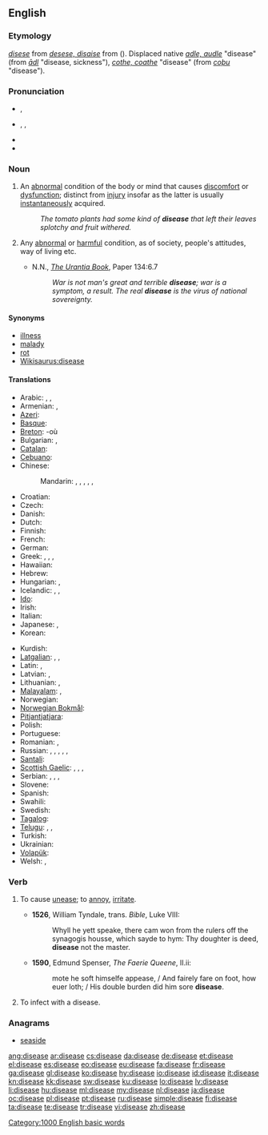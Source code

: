 ==English==

===Etymology===
{{etyl|enm}} ''[[disese#Middle English|disese]]'' from {{etyl|xno}} ''[[desese#Anglo-Norman|desese, disaise]]'' from {{etyl|fro}} {{term|desaise|lang=fro}} ({{prefix|dis|ease}}). Displaced native {{enm}} ''[[adle#Middle English|adle, audle]]'' "disease" (from {{ang}} ''[[adl#Old English|ādl]]'' "disease, sickness"), {{enm}} ''[[cothe#Middle English|cothe, coathe]]'' "disease" (from {{ang}} ''[[coþu#Old English|coþu]]'' "disease").

===Pronunciation===
* {{a|UK}} {{IPA|/dɪˈziːz/}}, {{SAMPA|/dI"zi:z/}}
* {{a|US}} {{enPR|dĭ-zēzʹ}}, {{IPA|/dɪˈziz/}}, {{SAMPA|/dI"ziz/}}
* {{audio|en-us-disease.ogg|Audio (US)}}
* {{rhymes|iːz}}

===Noun===
{{wikipedia}}
{{en-noun}}

# {{pathology}} An [[abnormal]] condition of the body or mind that causes [[discomfort]] or [[dysfunction]]; distinct from [[injury]] insofar as the latter is usually [[instantaneous]]ly acquired.
#: ''The tomato plants had some kind of '''disease''' that left their leaves splotchy and fruit withered.''
# {{by extension}} Any [[abnormal]] or [[harmful]] condition, as of society, people's attitudes, way of living etc.
#* N.N., ''[[:s:The Urantia Book/Paper 134#Paragraph_134:6.7|The Urantia Book]]'', Paper 134:6.7
#*: ''War is not man's great and terrible '''disease'''; war is a symptom, a result. The real '''disease''' is the virus of national sovereignty.''

====Synonyms====
* [[illness]]
* [[malady]]
* [[rot]]
* [[Wikisaurus:disease]]

====Translations====
{{trans-top|an abnormal condition of the body causing discomfort or dysfunction}}
* Arabic: {{t|ar|مرض|tr=maraD}},  {{t|ar|داء|m|tr=daa'}},  {{t|ar|سقم|m|tr=suqm}}
* Armenian: {{t-|hy|հիվանդություն|tr=hivandut’yun}}, {{t-|hy|ախտ|tr=axt}}
* [[Azeri]]: {{t-|az|xəstəlik|xs=Azeri}}
* [[Basque]]: {{t-|eu|eritasun|xs=Basque}}
* [[Breton]]: {{t|br|kleñved|m|xs=Breton}} -où {{p}}
* Bulgarian: {{t+|bg|болест|f|tr=bolest}},  {{t|bg|заболяване|n|tr=zaboljavane}}
* [[Catalan]]: {{t|ca|malaltia|f}}
* [[Cebuano]]: {{tø|ceb|sakit|xs=Cebuano}}
* Chinese:
*: Mandarin: {{t-|cmn|疾病|tr=jíbìng|sc=Hani}}, {{qualifier|as an affix}} {{t-|cmn|病|tr=bìng|sc=Hani}},  {{t|cmn|病癥|sc=Hani}}, {{t-|cmn|病症|tr=bìngzhèng|sc=Hani}}, {{qualifier|as an affix}} {{t-|cmn|癥|sc=Hani}}, {{t-|cmn|症|tr=zhèng|sc=Hani}}
* Croatian: {{t+|hr|bolest|f|alt=bȍlēst}}
* Czech: {{t+|cs|nemoc|f}}
* Danish: {{t|da|sygdom|c}}
* Dutch: {{t+|nl|ziekte|f}}
* Finnish: {{t-|fi|tauti}}
* French: {{t+|fr|maladie|f}}
* German: {{t+|de|Krankheit|f}}
* Greek: {{t+|el|ασθένεια|tr=asthéneia}},  {{t+|el|αρρώστια|f|tr=aróstia}},  {{t+|el|νόσος|f|tr=nósos}},  {{t+|el|πάθηση|f|tr=páthisi}}
* Hawaiian: {{tø|haw|maʻi|xs=Hawaiian}}
* Hebrew: {{t+|he|מחלה|f|tr=makhala}}
* Hungarian: {{t+|hu|betegség}}, {{t-|hu|kór}}
* Icelandic: {{t+|is|sjúkdómur}}, {{t+|is|sýki}}, {{t+|is|mein}}
* [[Ido]]: {{t|io|malad-eso|xs=Ido}}
* Irish: {{t-|ga|galar|m|xs=Irish}}
* Italian: {{t+|it|malattia|f}}
* Japanese: {{t+|ja|病気|tr=びょうき, byōki}},  {{t+|ja|疾病|tr=しっぺい, shippei}}
* Korean: {{t+|ko|질병|sc=Hang}}
{{trans-mid}}
* Kurdish: {{t|ku|نه‌خۆشی|sc=ku-Arab}}
* [[Latgalian]]: {{tø|ltg|vaideiba|f}}, {{tø|ltg|naveseleiba|f}}, {{tø|ltg|lyga|f}}
* Latin: {{t+|la|morbus|m}}, {{t|la|infirmitas|f}}
* Latvian: {{t|lv| slimība|f}}, {{t|lv|liga|f}}
* Lithuanian: {{t|lt|liga|f}}, {{t|lt|susirgimas|m}}
* [[Malayalam]]: {{t|ml|രോഗം|tr=rogam|sc=Mlym|xs=Malayalam}}, {{t|ml|സുഖക്കേട്|tr=sukhakketu|sc=Mlym|xs=Malayalam}}
* Norwegian: {{t-|no|sjukdom|m}}
* [[Norwegian Bokmål]]: {{tø|nb|sykdom|m}}
* [[Pitjantjatjara]]: {{tø|pjt|pika|xs=Pitjantjatjara}}
* Polish: {{t+|pl|choroba |f}}
* Portuguese: {{t+|pt|doença|f}}
* Romanian: {{t-|ro|boală|f}}, {{t|ro|maladie|f}}
* Russian: {{t+|ru|болезнь|f|tr=bolézn'}}, {{t+|ru|заболевание|n|tr=zabolevánije}},  {{t|ru|недуг|m|tr=nedúg}},  {{t|ru|хворь|f|tr=xvor'}},  {{t|ru|немочь|f|tr=némoč'}}, {{t+|ru|нездоровье|tr=nezdoróv'je}}
* [[Santali]]: {{tø|sat|ᱨᱳᱜ|tr=rog|sc=Olck}}
* [[Scottish Gaelic]]: {{t-|gd|trioblaid|f|xs=Scottish Gaelic}},  {{t-|gd|galar|m|xs=Scottish Gaelic}},  {{t-|gd|tinneas|m|xs=Scottish Gaelic}},  {{t-|gd|euslaint|f|xs=Scottish Gaelic}}
* Serbian: {{t|sr|болест|sc=Cyrl}}, {{t-|sr|bolest|f}}, {{t|sr|zaraza|f|sc=Cyrl}}, {{t|sr|obolenje|n|sc=Cyrl}}
* Slovene: {{t+|sl|bolezen|f}}
* Spanish: {{t+|es|enfermedad|f}}
* Swahili: {{t|sw|magonjwa|xs=Swahili}}
* Swedish: {{t+|sv|sjukdom|c}}
* [[Tagalog]]: {{t+|tl|sakit|xs=Tagalog}}
* [[Telugu]]: {{t|te|వ్యాధి|tr=vyaadhi}}, {{t|te|రోగము|tr=roagamu}}, {{t|te|జబ్బు|tr=jabbu}}
* Turkish: {{t+|tr|sayrılık}}
* Ukrainian: {{t+|uk|хвороба|f|tr=xvoróba|xs=Ukrainian}}
* [[Volapük]]: {{t|vo|maläd}}
* Welsh: {{t|cy|clefyd|xs=Welsh}}, {{t|cy|afiechyd|xs=Welsh}}
{{trans-bottom}}

===Verb===
{{en-verb|diseas|es}}

# {{obsolete}} To cause [[unease]]; to [[annoy]], [[irritate]].
#* '''1526''', William Tyndale, trans. ''Bible'', Luke VIII:
#*: Whyll he yett speake, there cam won from the rulers off the synagogis housse, which sayde to hym: Thy doughter is deed, '''disease''' not the master.
#* '''1590''', Edmund Spenser, ''The Faerie Queene'', II.ii:
#*: mote he soft himselfe appease, / And fairely fare on foot, how euer loth; / His double burden did him sore '''disease'''.
# To infect with a disease.

===Anagrams===
* [[seaside#English|seaside]]

[[Category:1000 English basic words]]
[[Category:Diseases| ]]

[[ang:disease]]
[[ar:disease]]
[[cs:disease]]
[[da:disease]]
[[de:disease]]
[[et:disease]]
[[el:disease]]
[[es:disease]]
[[eo:disease]]
[[eu:disease]]
[[fa:disease]]
[[fr:disease]]
[[ga:disease]]
[[gl:disease]]
[[ko:disease]]
[[hy:disease]]
[[io:disease]]
[[id:disease]]
[[it:disease]]
[[kn:disease]]
[[kk:disease]]
[[sw:disease]]
[[ku:disease]]
[[lo:disease]]
[[lv:disease]]
[[li:disease]]
[[hu:disease]]
[[ml:disease]]
[[my:disease]]
[[nl:disease]]
[[ja:disease]]
[[oc:disease]]
[[pl:disease]]
[[pt:disease]]
[[ru:disease]]
[[simple:disease]]
[[fi:disease]]
[[ta:disease]]
[[te:disease]]
[[tr:disease]]
[[vi:disease]]
[[zh:disease]]